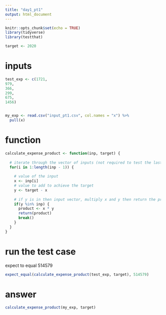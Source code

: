 ```yaml
---
title: "day1_pt1"
output: html_document
---
```


```r
knitr::opts_chunk$set(echo = TRUE)
library(tidyverse)
library(testthat)

target <- 2020
```

# inputs
```r

test_exp <- c(1721,
979,
366,
299,
675,
1456) 


my_exp <- read.csv("input_pt1.csv", col.names = "x") %>% 
  pull(x)

```

# function


```r
calculate_expense_product <- function(inp, target) {
  
  # iterate through the vector of inputs (not required to test the last value as a result would have already been found)
  for(i in 1:length(inp - 1)) {
    
    # value of the input
    x <- inp[i]
    # value to add to achieve the target
    y <- target - x
    
    # if y is in then input vector, multiply x and y then return the product
    if(y %in% inp) {
      product <- x * y
      return(product)
      break()
    }
  }
}
```

# run the test case
expect to equal 514579
```r
expect_equal(calculate_expense_product(test_exp, target), 514579)
```


# answer
```r
calculate_expense_product(my_exp, target)
```



